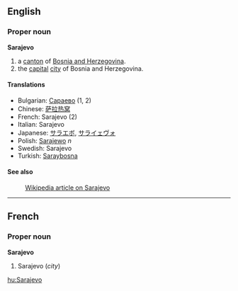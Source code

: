 ==English==

===Proper noun===
'''Sarajevo'''

# a [[canton]] of [[Bosnia and Herzegovina]].
# the [[capital]] [[city]] of Bosnia and Herzegovina.

====Translations====
*Bulgarian: [[Сараево]] (1, 2)
*Chinese: [[萨拉热窝]] 
*French: Sarajevo (2)
*Italian: Sarajevo
*Japanese: [[サラエボ]], [[サライェヴォ]]
*Polish: [[Sarajewo]] ''n''
*Swedish: Sarajevo
*Turkish: [[Saraybosna]]

====See also====
:[[w:Sarajevo|Wikipedia article on Sarajevo]]

----

==French==

===Proper noun===
'''Sarajevo'''

#Sarajevo (''city'')

[[hu:Sarajevo]]